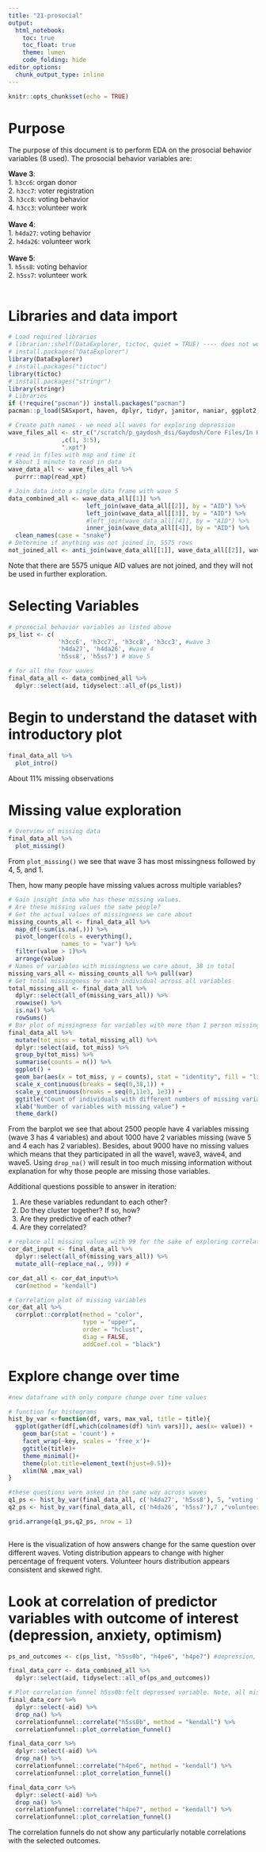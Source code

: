 ```yaml
---
title: "21-prosocial"
output: 
  html_notebook:
    toc: true
    toc_float: true
    theme: lumen
    code_folding: hide
editor_options: 
  chunk_output_type: inline
---
```


```r
knitr::opts_chunk$set(echo = TRUE)
```

# Purpose

The purpose of this document is to perform EDA on the prosocial behavior variables (8 used).
The prosocial behavior variables are: \ 


  **Wave 3**:\
    1. `h3cc6`: organ donor \
    2. `h3cc7`: voter registration \
    3. `h3cc8`: voting behavior \
    4. `h3cc3`: volunteer work \
    \   
  **Wave 4**:\
    1. `h4da27`: voting behavior\
    2. `h4da26`: volunteer work \
    \
  **Wave 5**:\
    1. `h5ss8`: voting behavior  \
    2. `h5ss7`: volunteer work \
    \

# Libraries and data import

```r
# Load required libraries
# librarian::shelf(DataExplorer, tictoc, quiet = TRUE) ---- does not work
# install.packages("DataExplorer")
library(DataExplorer)
# install.packages("tictoc")
library(tictoc)
# install.packages("stringr")
library(stringr)
# Libraries
if (!require("pacman")) install.packages("pacman")
pacman::p_load(SASxport, haven, dplyr, tidyr, janitor, naniar, ggplot2, Hmisc, purrr, scales, reshape, HH, tibble, likert, reshape2,forcats,splitstackshape,rsample,corrplot, correlationfunnel,gridExtra,graphics)
```


```r
# Create path names - we need all waves for exploring depression
wave_files_all <- str_c("/scratch/p_gaydosh_dsi/Gaydosh/Core Files/In Home Interview Files/wave"
               ,c(1, 3:5),
               ".xpt")
# read in files with map and time it
# About 1 minute to read in data
wave_data_all <- wave_files_all %>%
  purrr::map(read_xpt)
```



```r
# Join data into a single data frame with wave 5
data_combined_all <- wave_data_all[[1]] %>% 
                      left_join(wave_data_all[[2]], by = "AID") %>%
                      left_join(wave_data_all[[3]], by = "AID") %>%
                      #left_join(wave_data_all[[4]], by = "AID") %>%
                      inner_join(wave_data_all[[4]], by = "AID") %>%
  clean_names(case = "snake")
# Determine if anything was not joined in, 5575 rows
not_joined_all <- anti_join(wave_data_all[[1]], wave_data_all[[2]], wave_data_all[[3]],wave_data_all[[4]],by = "AID")
```
Note that there are 5575 unique AID values are not joined, and they will not be used in further exploration.



# Selecting Variables

```r
# prosocial behavior variables as listed above
ps_list <- c(
              'h3cc6', 'h3cc7', 'h3cc8', 'h3cc3', #wave 3
              'h4da27', 'h4da26', #wave 4
              'h5ss8', 'h5ss7') # Wave 5

```


```r
# for all the four waves
final_data_all <- data_combined_all %>%
  dplyr::select(aid, tidyselect::all_of(ps_list))
```



# Begin to understand the dataset with introductory plot

```r
final_data_all %>% 
  plot_intro()
```

About 11% missing observations 



# Missing value exploration

```r
# Overview of missing data
final_data_all %>% 
  plot_missing()
```

From `plot_missing()` we see that wave 3 has most missingness followed by 4, 5, and 1.

Then, how many people have missing values across multiple variables? 


```r
# Gain insight into who has these missing values. 
# Are these missing values the same people?
# Get the actual values of missingness we care about
missing_counts_all <- final_data_all %>%
  map_df(~sum(is.na(.))) %>% 
  pivot_longer(cols = everything(),
               names_to = "var") %>%
  filter(value > 1)%>%
  arrange(value)
# Names of variables with missingness we care about, 38 in total
missing_vars_all <- missing_counts_all %>% pull(var)
# Get total missingness by each individual across all variables
total_missing_all <- final_data_all %>% 
  dplyr::select(all_of(missing_vars_all)) %>% 
  rowwise() %>% 
  is.na() %>%
  rowSums()
# Bar plot of missingness for variables with more than 1 person missing
final_data_all %>% 
  mutate(tot_miss = total_missing_all) %>% 
  dplyr::select(aid, tot_miss) %>% 
  group_by(tot_miss) %>% 
  summarise(counts = n()) %>% 
  ggplot() +
  geom_bar(aes(x = tot_miss, y = counts), stat = "identity", fill = "light blue") +
  scale_x_continuous(breaks = seq(0,38,1)) +
  scale_y_continuous(breaks = seq(0,11e3, 1e3)) +
  ggtitle("Count of individuals with different numbers of missing variables") +
  xlab("Number of variables with missing value") +
  theme_dark()
```

From the barplot we see that about 2500 people have 4 variables missing (wave 3 has 4 variables) and about 1000 have 2 variables missing (wave 5 and 4 each has 2 variables). Besides, about 9000 have no missing values which means that they participated in all the wave1, wave3, wave4, and wave5. Using `drop_na()` will result in too much missing information without explanation for why those people are missing those variables.


Additional questions possible to answer in iteration: \

  1. Are these variables redundant to each other? \
  2. Do they cluster together? If so, how? \
  3. Are they predictive of each other? \
  4. Are they correlated?


```r
# replace all missing values with 99 for the sake of exploring correlation
cor_dat_input <- final_data_all %>%
  dplyr::select(all_of(missing_vars_all)) %>%
  mutate_all(~replace_na(., 99)) #

cor_dat_all <- cor_dat_input%>%
  cor(method = "kendall")

```
```r
# Correlation plot of missing variables
cor_dat_all %>% 
  corrplot::corrplot(method = "color",
                     type = "upper",
                     order = "hclust",
                     diag = FALSE,
                     addCoef.col = "black")
```



# Explore change over time

```r
#new dataframe with only compare change over time values

# function for histograms
hist_by_var <-function(df, vars, max_val, title = title){
  ggplot(gather(df[,which(colnames(df) %in% vars)]), aes(x= value)) + 
    geom_bar(stat = 'count') + 
    facet_wrap(~key, scales = 'free_x')+
    ggtitle(title)+
    theme_minimal()+
    theme(plot.title=element_text(hjust=0.5))+
    xlim(NA ,max_val)
}

#these questions were asked in the same way across waves
q1_ps <- hist_by_var(final_data_all, c('h4da27', 'h5ss8'), 5, "voting frequency level")
q2_ps <- hist_by_var(final_data_all, c('h4da26', 'h5ss7'),7 ,"volunteer hours in last year (categories)")

grid.arrange(q1_ps,q2_ps, nrow = 1)
 
```



Here is the visualization of how answers change for the same question over different waves. Voting distribution appears to change with higher percentage of frequent voters. Volunteer hours distribution appears consistent and skewed right.


# Look at correlation of predictor variables with outcome of interest (depression, anxiety, optimism)
```r
ps_and_outcomes <- c(ps_list, "h5ss0b", "h4pe6", "h4pe7") #depression, anxiety, optimism

final_data_corr <- data_combined_all %>%
  dplyr::select(aid, tidyselect::all_of(ps_and_outcomes))

# Plot correlation funnel h5ss0b:felt depressed variable. Note, all missing values are dropped.
final_data_corr %>% 
  dplyr::select(-aid) %>% 
  drop_na() %>%
  correlationfunnel::correlate("h5ss0b", method = "kendall") %>% 
  correlationfunnel::plot_correlation_funnel()

final_data_corr %>% 
  dplyr::select(-aid) %>% 
  drop_na() %>%
  correlationfunnel::correlate("h4pe6", method = "kendall") %>% 
  correlationfunnel::plot_correlation_funnel()

final_data_corr %>% 
  dplyr::select(-aid) %>% 
  drop_na() %>%
  correlationfunnel::correlate("h4pe7", method = "kendall") %>% 
  correlationfunnel::plot_correlation_funnel()

```


The correlation funnels do not show any particularly notable correlations with the selected outcomes.

<br><br><br><br><br><br>
